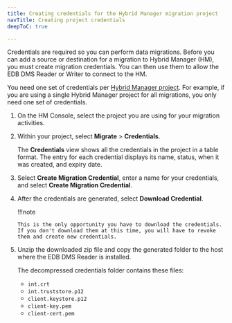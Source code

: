 ```yaml
---
title: Creating credentials for the Hybrid Manager migration project
navTitle: Creating project credentials
deepToC: true

---
```


Credentials are required so you can perform data migrations. Before you can add a source or destination for a migration to Hybrid Manager (HM), you must create migration credentials. You can then use them to allow the EDB DMS Reader or Writer to connect to the HM. 

You need one set of credentials per [Hybrid Manager project](/edb-postgres-ai/hybrid-manager/using_hybrid_manager/projects/).
For example, if you are using a single Hybrid Manager project for all migrations, you only need one set of credentials.

1.  On the HM Console, select the project you are using for your migration activities.

1.  Within your project, select **Migrate** > **Credentials**.

    The **Credentials** view shows all the credentials in the project in a table format. The entry for each credential displays its name, status, when it was created, and expiry date.

1.  Select **Create Migration Credential**, enter a name for your credentials, and select **Create Migration Credential**.

1.  After the credentials are generated, select **Download Credential**.

    !!!note

        This is the only opportunity you have to download the credentials. If you don't download them at this time, you will have to revoke them and create new credentials.

1.  Unzip the downloaded zip file and copy the generated folder to the host where the EDB DMS Reader is installed.

    The decompressed credentials folder contains these files: 
    
    -   `int.crt`
    -   `int.truststore.p12`
    -   `client.keystore.p12`
    -   `client-key.pem`
    -   `client-cert.pem`
